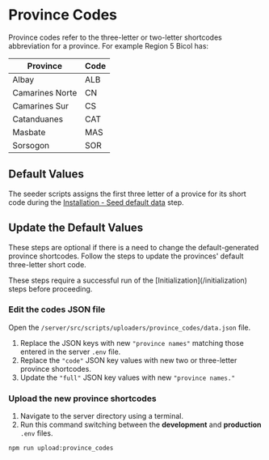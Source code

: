 
# Province Codes

Province codes refer to the three-letter or two-letter shortcodes abbreviation for a province. For example Region 5 Bicol has:

| Province | Code |
| --- | --- |
| Albay | ALB |
| Camarines Norte | CN |
| Camarines Sur | CS |
| Catanduanes | CAT |
| Masbate | MAS |
| Sorsogon | SOR |

## Default Values

The seeder scripts assigns the first three letter of a provice for its short code during the [Installation - Seed default data](/installation/server-setup/#seed-default-data) step.

## Update the Default Values

These steps are optional if there is a need to change the default-generated province shortcodes. Follow the steps to update the provinces' default three-letter short code.

<Callout>
These steps require a successful run of the [Initialization](/initialization) steps before proceeding.
</Callout>

<Steps>

### Edit the codes JSON file

Open the `/server/src/scripts/uploaders/province_codes/data.json` file.

<FileTree>
  <FileTree.Folder name="server" defaultOpen>
    <FileTree.Folder name="src" defaultOpen>
      <FileTree.Folder name="scripts" defaultOpen>
        <FileTree.Folder name="uploaders" defaultOpen>
          <FileTree.Folder name="province_codes" defaultOpen>
            <FileTree.File name="data.json" />
          </FileTree.Folder>
        </FileTree.Folder>
      </FileTree.Folder>
    </FileTree.Folder>
  </FileTree.Folder>
</FileTree>

1. Replace the JSON keys with new `"province names"` matching those entered in the server `.env` file.
2. Replace the `"code"` JSON key values with new two or three-letter province shortcodes.
3. Update the `"full"` JSON key values with new `"province names."`

### Upload the new province shortcodes

1. Navigate to the server directory using a terminal.
2. Run this command switching between the **development** and **production** `.env` files.

```bash copy
npm run upload:province_codes
```

</Steps>
